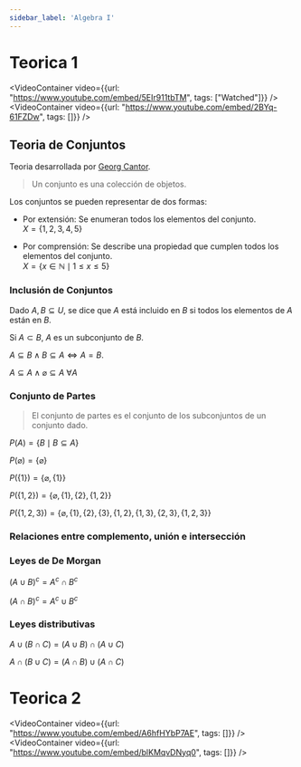 ```yaml
---
sidebar_label: 'Algebra I'
---
```



# Teorica 1

<VideoContainer video={{url: "https://www.youtube.com/embed/5EIr911tbTM", tags: ["Watched"]}} />
<VideoContainer video={{url: "https://www.youtube.com/embed/2BYq-61FZDw", tags: []}} />

## Teoria de Conjuntos

Teoria desarrollada por [Georg Cantor](https://es.wikipedia.org/wiki/Georg_Cantor).

> Un conjunto es una colección de objetos.

Los conjuntos se pueden representar de dos formas:

- Por extensión: Se enumeran todos los elementos del conjunto. <br />
$X = \{1, 2, 3, 4, 5\}$

- Por comprensión: Se describe una propiedad que cumplen todos los elementos del conjunto. <br />
$X = \{x \in \mathbb{N} \mid 1 \leq x \leq 5\}$

### Inclusión de Conjuntos

Dado $A, B \subseteq U$, se dice que $A$ está incluido en $B$ si todos los elementos de $A$ están en $B$.

Si $A \subset B$, $A$ es un subconjunto de $B$.

$A \subseteq B \land B \subseteq A \iff A = B$.

$A \subseteq A \land \varnothing \subseteq A \ \forall A$

### Conjunto de Partes

> El conjunto de partes es el conjunto de los subconjuntos de un conjunto dado.

$P(A) = \{B \mid B \subseteq A\}$

$P(\varnothing) = \{\varnothing\}$

$P(\{1\}) = \{\varnothing, \{1\}\}$

$P(\{1, 2\}) = \{\varnothing, \{1\}, \{2\}, \{1, 2\}\}$

$P(\{1, 2, 3\}) = \{\varnothing, \{1\}, \{2\}, \{3\}, \{1, 2\}, \{1, 3\}, \{2, 3\}, \{1, 2, 3\}\}$


### Relaciones entre complemento, unión e intersección

### Leyes de De Morgan

$(A \cup B)^c = A^c \cap B^c$

$(A \cap B)^c = A^c \cup B^c$

### Leyes distributivas

$A \cup (B \cap C) = (A \cup B) \cap (A \cup C)$

$A \cap (B \cup C) = (A \cap B) \cup (A \cap C)$

# Teorica 2

<VideoContainer video={{url: "https://www.youtube.com/embed/A6hfHYbP7AE", tags: []}} />
<VideoContainer video={{url: "https://www.youtube.com/embed/blKMqvDNyq0", tags: []}} />

